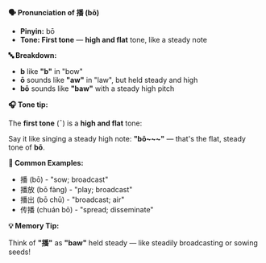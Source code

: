 **🗣️ Pronunciation of 播 (bō)**

- **Pinyin:** bō
- **Tone: First tone** — **high and flat** tone, like a steady note

**🔤 Breakdown:**

- **b** like **"b"** in "bow"
- **ō** sounds like **"aw"** in "law", but held steady and high
- **bō** sounds like **"baw"** with a steady high pitch

**🎧 Tone tip:**

The **first tone** (ˉ) is a **high and flat** tone:

Say it like singing a steady high note: **"bō~~~"** — that's the flat, steady tone of **bō**.

**📝 Common Examples:**

- 播 (bō) - "sow; broadcast"
- 播放 (bō fàng) - "play; broadcast"
- 播出 (bō chū) - "broadcast; air"
- 传播 (chuán bō) - "spread; disseminate"

**💡 Memory Tip:**

Think of **"播"** as **"baw"** held steady — like steadily broadcasting or sowing seeds!

